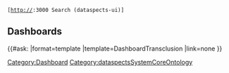  [http://{{SERVERNAME}}:3000 Search (dataspects-ui)]

== Dashboards ==

{{#ask:[[Category:Dashboard]]
|format=template
|template=DashboardTransclusion
|link=none
}}

<noinclude>[[Category:dataspectsSystemCoreOntology]]</noinclude>
